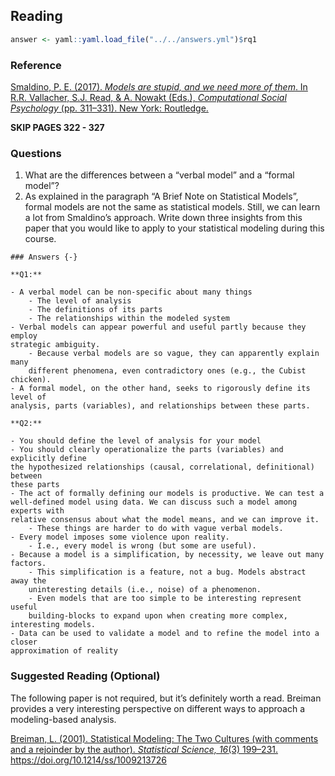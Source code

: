 ## Reading

```{r include = FALSE}
answer <- yaml::yaml.load_file("../../answers.yml")$rq1
```

### Reference {-}

[
Smaldino, P. E. (2017). 
*Models are stupid, and we need more of them*.
In R.R. Vallacher, S.J. Read, \& A. Nowakt (Eds.), 
*Computational Social Psychology* (pp. 311--331).
New York: Routledge.
](https://smaldino.com/wp/wp-content/uploads/2018/01/Smaldino2017-ModelsAreStupid.pdf)

**SKIP PAGES 322 - 327**

### Questions {-}

1. What are the differences between a “verbal model” and a “formal model”?
1. As explained in the paragraph “A Brief Note on Statistical Models”, formal 
models are not the same as statistical models. Still, we can learn a lot from 
Smaldino’s approach. Write down three insights from this paper that you would 
like to apply to your statistical modeling during this course.


```{asis, echo = answer}
### Answers {-}

**Q1:**

- A verbal model can be non-specific about many things
    - The level of analysis
    - The definitions of its parts
    - The relationships within the modeled system
- Verbal models can appear powerful and useful partly because they employ 
strategic ambiguity. 
    - Because verbal models are so vague, they can apparently explain many 
    different phenomena, even contradictory ones (e.g., the Cubist chicken). 
- A formal model, on the other hand, seeks to rigorously define its level of 
analysis, parts (variables), and relationships between these parts. 

**Q2:**

- You should define the level of analysis for your model
- You should clearly operationalize the parts (variables) and explicitly define 
the hypothesized relationships (causal, correlational, definitional) between 
these parts
- The act of formally defining our models is productive. We can test a 
well-defined model using data. We can discuss such a model among experts with 
relative consensus about what the model means, and we can improve it. 
    - These things are harder to do with vague verbal models.
- Every model imposes some violence upon reality.
    - I.e., every model is wrong (but some are useful).
- Because a model is a simplification, by necessity, we leave out many factors. 
    - This simplification is a feature, not a bug. Models abstract away the 
    uninteresting details (i.e., noise) of a phenomenon.
    - Even models that are too simple to be interesting represent useful 
    building-blocks to expand upon when creating more complex, interesting models.
- Data can be used to validate a model and to refine the model into a closer 
approximation of reality
```

### Suggested Reading (Optional) {-}

The following paper is not required, but it's definitely worth a read. Breiman
provides a very interesting perspective on different ways to approach a 
modeling-based analysis.

[
Breiman, L. (2001).
Statistical Modeling: The Two Cultures (with comments and a rejoinder by the author).
*Statistical Science, 16*(3) 199--231.
https://doi.org/10.1214/ss/1009213726
](https://doi.org/10.1214/ss/1009213726)
